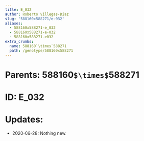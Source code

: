 ```yaml
---
title: E_032
author: Roberto Villegas-Diaz
slug: '588160x588271/e-032'
aliases:
  - 588160x588271-e_032
  - 588160x588271-e-032
  - 588160x588271-e032
extra_crumbs:
  name: 588160`\times`588271
  path: /genotype/588160x588271
---
```


# **Parents**: 588160`$\times$`588271
# **ID**: E_032
# **Updates**: 
 - 2020-06-28: Nothing new.
